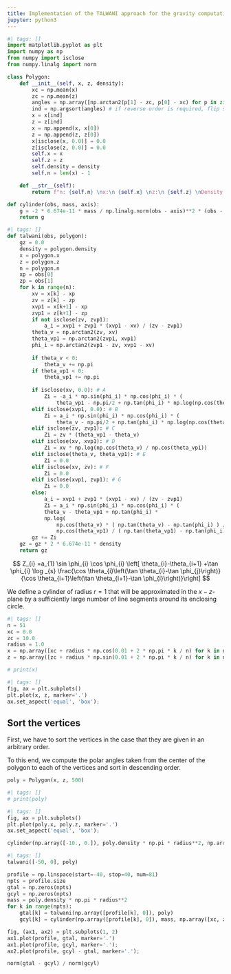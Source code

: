 ```yaml
---
title: Implementation of the TALWANI approach for the gravity computation of 2-D bodies
jupyter: python3
---
```



```python
#| tags: []
import matplotlib.pyplot as plt
import numpy as np
from numpy import isclose
from numpy.linalg import norm
```

```python
class Polygon:
    def __init__(self, x, z, density):
        xc = np.mean(x)
        zc = np.mean(z)
        angles = np.array([np.arctan2(p[1] - zc, p[0] - xc) for p in zip(x, z)])
        ind = np.argsort(angles) # if reverse order is required, flip sign of angles 
        x = x[ind]
        z = z[ind]
        x = np.append(x, x[0])
        z = np.append(z, z[0])
        x[isclose(x, 0.0)] = 0.0
        z[isclose(z, 0.0)] = 0.0
        self.x = x
        self.z = z
        self.density = density
        self.n = len(x) - 1

    def __str__(self):
        return f"n: {self.n} \nx:\n {self.x} \nz:\n {self.z} \nDensity:\n {self.density}"
```

```python
def cylinder(obs, mass, axis):
    g = -2 * 6.674e-11 * mass / np.linalg.norm(obs - axis)**2 * (obs - axis)
    return g
```

```python
#| tags: []
def talwani(obs, polygon):
    gz = 0.0
    density = polygon.density
    x = polygon.x
    z = polygon.z
    n = polygon.n
    xp = obs[0]
    zp = obs[1]
    for k in range(n):   
        xv = x[k] - xp
        zv = z[k] - zp
        xvp1 = x[k+1] - xp
        zvp1 = z[k+1] - zp
        if not isclose(zv, zvp1):
            a_i = xvp1 + zvp1 * (xvp1 - xv) / (zv - zvp1)
        theta_v = np.arctan2(zv, xv)
        theta_vp1 = np.arctan2(zvp1, xvp1)
        phi_i = np.arctan2(zvp1 - zv, xvp1 - xv)
        
        if theta_v < 0:
            theta_v += np.pi
        if theta_vp1 < 0:
            theta_vp1 += np.pi
            
        if isclose(xv, 0.0): # A
            Zi = -a_i * np.sin(phi_i) * np.cos(phi_i) * (
                theta_vp1 - np.pi/2 + np.tan(phi_i) * np.log(np.cos(theta_vp1) * (np.tan(theta_vp1) - np.tan(phi_i))))
        elif isclose(xvp1, 0.0): # B
            Zi = a_i * np.sin(phi_i) * np.cos(phi_i) * (
                theta_v - np.pi/2 + np.tan(phi_i) * np.log(np.cos(theta_v) * (np.tan(theta_v) - np.tan(phi_i))))
        elif isclose(zv, zvp1): # C
            Zi = zv * (theta_vp1 - theta_v)
        elif isclose(xv, xvp1): # D
            Zi = xv * np.log(np.cos(theta_v) / np.cos(theta_vp1))
        elif isclose(theta_v, theta_vp1): # E
            Zi = 0.0
        elif isclose(xv, zv): # F
            Zi = 0.0
        elif isclose(xvp1, zvp1): # G
            Zi = 0.0
        else:
            a_i = xvp1 + zvp1 * (xvp1 - xv) / (zv - zvp1)
            Zi = a_i * np.sin(phi_i) * np.cos(phi_i) * ( 
            theta_v - theta_vp1 + np.tan(phi_i) * 
            np.log( 
                np.cos(theta_v) * ( np.tan(theta_v) - np.tan(phi_i) ) /
                np.cos(theta_vp1) / ( np.tan(theta_vp1) - np.tan(phi_i) )))
        gz += Zi
    gz = gz * 2 * 6.674e-11 * density
    return gz
```

$$
Z_{i} =a_{1} \sin \phi_{i} \cos \phi_{i} \left[ \theta_{i}-\theta_{i+1} +\tan \phi_{i} \log _{s} \frac{\cos \theta_{i}\left(\tan \theta_{i}-\tan \phi_{j}\right)}{\cos \theta_{i+1}\left(\tan \theta_{i+1}-\tan \phi_{i}\right)}\right] 
$$


We define a cylinder of radius $r=1$ that will be approximated in the $x-z$-plane by a sufficiently large number of line segments around its enclosing circle. 

```python
#| tags: []
n = 51
xc = 0.0
zc = 10.0
radius = 1.0
x = np.array([xc + radius * np.cos(0.01 + 2 * np.pi * k / n) for k in np.linspace(0, n-1, n)])
z = np.array([zc + radius * np.sin(0.01 + 2 * np.pi * k / n) for k in np.linspace(0, n-1, n)])

# print(x)
```

```python
#| tags: []
fig, ax = plt.subplots()
plt.plot(x, z, marker='.')
ax.set_aspect('equal', 'box');
```

## Sort the vertices
First, we have to sort the vertices in the case that they are given in an arbitrary order.

To this end, we compute the polar angles taken from the center of the polygon to each of the vertices and sort in descending order.

```python
poly = Polygon(x, z, 500)
```

```python
#| tags: []
# print(poly)
```

```python
#| tags: []
fig, ax = plt.subplots()
plt.plot(poly.x, poly.z, marker='.')
ax.set_aspect('equal', 'box');
```

```python
cylinder(np.array([-10., 0.]), poly.density * np.pi * radius**2, np.array([0., 10.]))
```

```python
#| tags: []
talwani([-50, 0], poly)
```

```python
profile = np.linspace(start=-40, stop=40, num=81)
npts = profile.size
gtal = np.zeros(npts)
gcyl = np.zeros(npts)
mass = poly.density * np.pi * radius**2
for k in range(npts):
    gtal[k] = talwani(np.array([profile[k], 0]), poly)
    gcyl[k] = cylinder(np.array([profile[k], 0]), mass, np.array([xc, zc]))[1]
```

```python
fig, (ax1, ax2) = plt.subplots(1, 2)
ax1.plot(profile, gtal, marker='.')
ax1.plot(profile, gcyl, marker='.');
ax2.plot(profile, gcyl - gtal, marker='.');
```

```python
norm(gtal - gcyl) / norm(gcyl)
```


